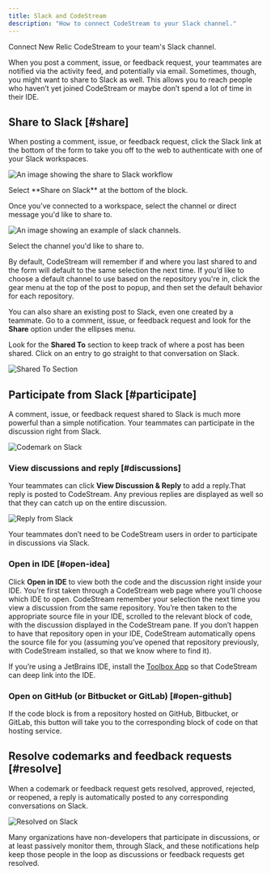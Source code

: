 ```yaml
---
title: Slack and CodeStream
description: "How to connect CodeStream to your Slack channel."
---
```


Connect New Relic CodeStream to your team's Slack channel.

When you post a comment, issue, or feedback request, your teammates are notified via the activity feed, and potentially via email. Sometimes, though, you might want to share to Slack as well. This allows you to reach people who haven’t yet joined CodeStream or maybe don’t spend a lot of time in their IDE. 

## Share to Slack [#share]

When posting a comment, issue, or feedback request, click the Slack link at the bottom of the form to take you off to the web to authenticate with one of your Slack workspaces. 

![An image showing the share to Slack workflow](/images/NewCodemark-NotConnected2.png "Slack basic")
<figcaption>Select **Share on Slack** at the bottom of the block.</figcaption>

Once you’ve connected to a workspace, select the channel or direct message you'd like to share to.

![An image showing an example of slack channels.](/images/PostTo-Slack.png "Slack channels")
<figcaption>Select the channel you'd like to share to.</figcaption>

By default, CodeStream will remember if and where you last shared to and the form will default to the same selection the next time. If you’d like to choose a default channel to use based on the repository you're in, click the gear menu at the top of the post to popup, and then set the default behavior for each repository.

You can also share an existing post to Slack, even one created by a teammate. Go to a comment, issue, or feedback request and look for the **Share** option under the ellipses menu.

Look for the **Shared To** section to keep track of where a post has been shared. Click on an entry to go straight to that conversation on Slack.

![Shared To Section](/images/SharedTo.png)

## Participate from Slack [#participate]

A comment, issue, or feedback request shared to Slack is much more powerful than a simple notification. Your teammates can participate in the discussion right from Slack.

![Codemark on Slack](/images/ShareOnSlack1.png)

### View discussions and reply [#discussions]

Your teammates can click **View Discussion & Reply** to add a reply.That reply is posted to CodeStream. Any previous replies are displayed as well so that they can catch up on the entire discussion. 

![Reply from Slack](images/ReplyFromSlack.gif)

Your teammates don’t need to be CodeStream users in order to participate in discussions via Slack.

### Open in IDE [#open-idea]

Click **Open in IDE** to view both the code and the discussion right inside your IDE. You’re first taken through a CodeStream web page where you’ll choose which IDE to open. CodeStream remember your selection the next time you view a discussion from the same repository. You’re then taken to the appropriate source file in your IDE, scrolled to the relevant block of code, with the discussion displayed in the CodeStream pane. If you don’t happen to have that repository open in your IDE, CodeStream automatically opens the source file for you (assuming you’ve opened that repository previously, with CodeStream installed, so that we know where to find it).

If you’re using a JetBrains IDE, install the [Toolbox App](https://www.jetbrains.com/toolbox-app/) so that CodeStream can deep link into the IDE.

### Open on GitHub (or Bitbucket or GitLab) [#open-github]

If the code block is from a repository hosted on GitHub, Bitbucket, or GitLab, this button will take you to the corresponding block of code on that hosting service.

## Resolve codemarks and feedback requests [#resolve]

When a codemark or feedback request gets resolved, approved, rejected, or reopened, a reply is automatically posted to any corresponding conversations on Slack.

![Resolved on Slack](/images/ResolvedOnSlack.png)

Many organizations have non-developers that participate in discussions, or at least passively monitor them, through Slack, and these notifications help keep those people in the loop as discussions or feedback requests get resolved.
